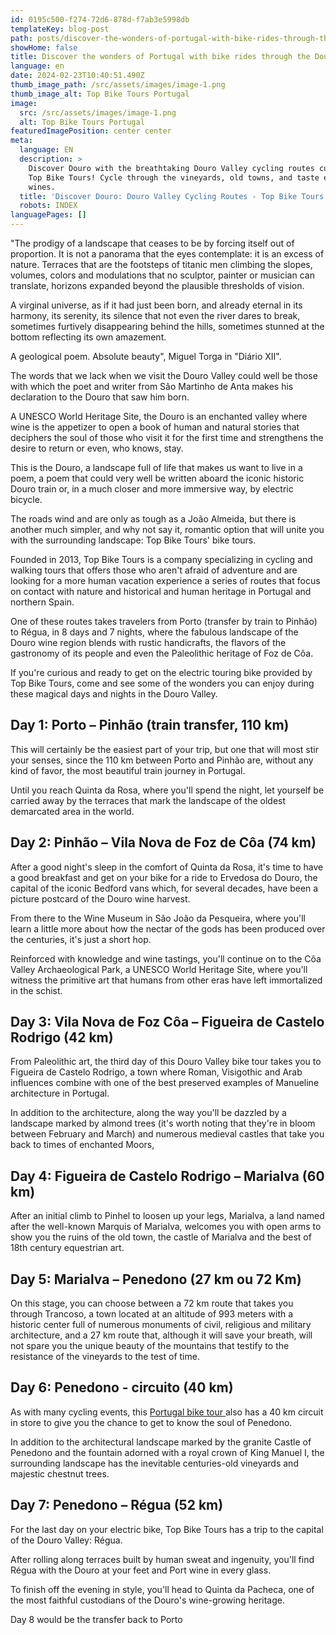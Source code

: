 ```yaml
---
id: 0195c500-f274-72d6-878d-f7ab3e5998db
templateKey: blog-post
path: posts/discover-the-wonders-of-portugal-with-bike-rides-through-the-douro-valley
showHome: false
title: Discover the wonders of Portugal with bike rides through the Douro Valley
language: en
date: 2024-02-23T10:40:51.490Z
thumb_image_path: /src/assets/images/image-1.png
thumb_image_alt: Top Bike Tours Portugal
image:
  src: /src/assets/images/image-1.png
  alt: Top Bike Tours Portugal
featuredImagePosition: center center
meta:
  language: EN
  description: >
    Discover Douro with the breathtaking Douro Valley cycling routes curated by
    Top Bike Tours! Cycle through the vineyards, old towns, and taste exquisite
    wines.
  title: 'Discover Douro: Douro Valley Cycling Routes - Top Bike Tours'
  robots: INDEX
languagePages: []
---
```


"The prodigy of a landscape that ceases to be by forcing itself out of
proportion. It is not a panorama that the eyes contemplate: it is an excess of
nature. Terraces that are the footsteps of titanic men climbing the slopes,
volumes, colors and modulations that no sculptor, painter or musician can
translate, horizons expanded beyond the plausible thresholds of vision. 

A virginal universe, as if it had just been born, and already eternal in its
harmony, its serenity, its silence that not even the river dares to break,
sometimes furtively disappearing behind the hills, sometimes stunned at the
bottom reflecting its own amazement. 

A geological poem. Absolute beauty", Miguel Torga in "Diário XII".

The words that we lack when we visit the Douro Valley could well be those with
which the poet and writer from São Martinho de Anta makes his declaration to the
Douro that saw him born.

A UNESCO World Heritage Site, the Douro is an enchanted valley where wine is the
appetizer to open a book of human and natural stories that deciphers the soul of
those who visit it for the first time and strengthens the desire to return or
even, who knows, stay.

This is the Douro, a landscape full of life that makes us want to live in a
poem, a poem that could very well be written aboard the iconic historic Douro
train or, in a much closer and more immersive way, by electric bicycle.

The roads wind and are only as tough as a João Almeida, but there is another
much simpler, and why not say it, romantic option that will unite you with the
surrounding landscape: Top Bike Tours' bike tours.

Founded in 2013, Top Bike Tours is a company specializing in cycling and walking
tours that offers those who aren't afraid of adventure and are looking for a
more human vacation experience a series of routes that focus on contact with
nature and historical and human heritage in Portugal and northern Spain.

One of these routes takes travelers from Porto (transfer by train to Pinhão) to
Régua, in 8 days and 7 nights, where the fabulous landscape of the Douro wine
region blends with rustic handicrafts, the flavors of the gastronomy of its
people and even the Paleolithic heritage of Foz de Côa.

If you're curious and ready to get on the electric touring bike provided by Top
Bike Tours, come and see some of the wonders you can enjoy during these magical
days and nights in the Douro Valley.

## Day 1: Porto – Pinhão (train transfer, 110 km)

This will certainly be the easiest part of your trip, but one that will most
stir your senses, since the 110 km between Porto and Pinhão are, without any
kind of favor, the most beautiful train journey in Portugal.

Until you reach Quinta da Rosa, where you'll spend the night, let yourself be
carried away by the terraces that mark the landscape of the oldest demarcated
area in the world.

## Day 2: Pinhão – Vila Nova de Foz de Côa (74 km)

After a good night's sleep in the comfort of Quinta da Rosa, it's time to have a
good breakfast and get on your bike for a ride to Ervedosa do Douro, the capital
of the iconic Bedford vans which, for several decades, have been a picture
postcard of the Douro wine harvest.

From there to the Wine Museum in São João da Pesqueira, where you'll learn a
little more about how the nectar of the gods has been produced over the
centuries, it's just a short hop.

Reinforced with knowledge and wine tastings, you'll continue on to the Côa
Valley Archaeological Park, a UNESCO World Heritage Site, where you'll witness
the primitive art that humans from other eras have left immortalized in the
schist.

## Day 3: Vila Nova de Foz Côa – Figueira de Castelo Rodrigo (42 km)

From Paleolithic art, the third day of this Douro Valley bike tour takes you to
Figueira de Castelo Rodrigo, a town where Roman, Visigothic and Arab influences
combine with one of the best preserved examples of Manueline architecture in
Portugal.

In addition to the architecture, along the way you'll be dazzled by a landscape
marked by almond trees (it's worth noting that they're in bloom between February
and March) and numerous medieval castles that take you back to times of
enchanted Moors,

## Day 4: Figueira de Castelo Rodrigo – Marialva (60 km)

After an initial climb to Pinhel to loosen up your legs, Marialva, a land named
after the well-known Marquis of Marialva, welcomes you with open arms to show
you the ruins of the old town, the castle of Marialva and the best of 18th
century equestrian art.

## Day 5: Marialva – Penedono (27 km ou 72 Km)

On this stage, you can choose between a 72 km route that takes you through
Trancoso, a town located at an altitude of 993 meters with a historic center
full of numerous monuments of civil, religious and military architecture, and a
27 km route that, although it will save your breath, will not spare you the
unique beauty of the mountains that testify to the resistance of the vineyards
to the test of time.

## Day 6: Penedono - circuito (40 km)

As with many cycling events, this
[Portugal bike tour ](https://topbiketoursportugal.com/)also has a 40 km circuit
in store to give you the chance to get to know the soul of Penedono.

In addition to the architectural landscape marked by the granite Castle of
Penedono and the fountain adorned with a royal crown of King Manuel I, the
surrounding landscape has the inevitable centuries-old vineyards and majestic
chestnut trees.

## Day 7: Penedono – Régua (52 km)

For the last day on your electric bike, Top Bike Tours has a trip to the capital
of the Douro Valley: Régua.

After rolling along terraces built by human sweat and ingenuity, you'll find
Régua with the Douro at your feet and Port wine in every glass.

To finish off the evening in style, you'll head to Quinta da Pacheca, one of the
most faithful custodians of the Douro's wine-growing heritage. 

Day 8 would be the transfer back to Porto
